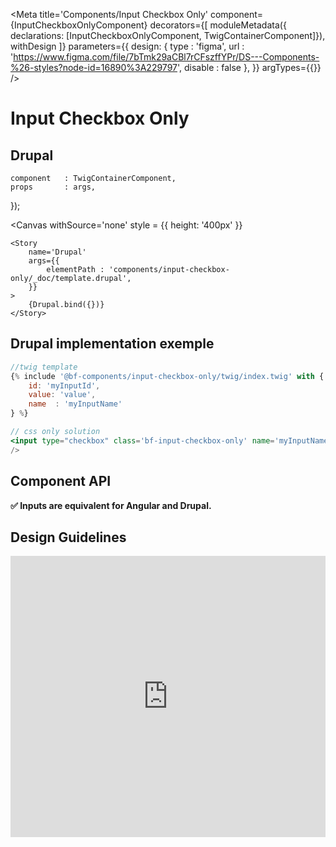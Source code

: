 
<Meta
    title='Components/Input Checkbox Only'
    component={InputCheckboxOnlyComponent}
    decorators={[
        moduleMetadata({ declarations: [InputCheckboxOnlyComponent, TwigContainerComponent]}),
        withDesign
    ]}
    parameters={{
        design: {
            type    : 'figma',
            url     : 'https://www.figma.com/file/7bTmk29aCBl7rCFszffYPr/DS---Components-%26-styles?node-id=16890%3A229797',
            disable : false
        },
    }}
    argTypes={{}}
/>

# Input Checkbox Only

## Drupal

    component   : TwigContainerComponent,
    props       : args,
});

<Canvas
    withSource='none'
    style = {{ height: '400px' }}
>
    <Story
        name='Drupal'
        args={{
            elementPath : 'components/input-checkbox-only/_doc/template.drupal',
        }}
    >
        {Drupal.bind({})}
    </Story>
</Canvas>


## Drupal implementation exemple

```jsx
//twig template
{% include '@bf-components/input-checkbox-only/twig/index.twig' with {
    id: 'myInputId',
    value: 'value',
    name  : 'myInputName'
} %}

// css only solution
<input type="checkbox" class='bf-input-checkbox-only' name='myInputName' id='myInputId' value='value' {... your properties }/>
/>
```


## Component API

**✅ Inputs are equivalent for Angular and Drupal.**

<Props of={InputCheckboxOnlyComponent} />



## Design Guidelines

<iframe width='100%' height='450' src='https://www.figma.com/embed?embed_host=share&url=https%3A%2F%2Fwww.figma.com%2Ffile%2F7bTmk29aCBl7rCFszffYPr%2FDS---Components-%2526-styles%3Fnode-id%3D16890%253A229797
' frameBorder='0' allowFullScreen></iframe>